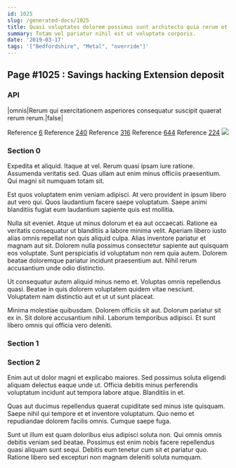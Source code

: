 ```yaml
---
id: 1025
slug: /generated-docs/1025
title: Quasi voluptates dolorem possimus sunt architecto quia rerum et.
summary: Totam vel pariatur nihil est ut voluptate corporis.
date: '2019-03-17'
tags: '["Bedfordshire", "Metal", "override"]'
---
```


## Page #1025 : Savings hacking Extension deposit
### API

|omnis|Rerum qui exercitationem asperiores consequatur suscipit quaerat rerum rerum.|false|

Reference [6](/generated-docs/6)
Reference [240](/generated-docs/240)
Reference [316](/generated-docs/316)
Reference [644](/generated-docs/644)
Reference [224](/generated-docs/224)
![](/assets/cats-1.jpg)

### Section 0
Expedita et aliquid. Itaque at vel. Rerum quasi ipsam iure ratione. Assumenda veritatis sed. Quas ullam aut enim minus officiis praesentium. Qui magni sit numquam totam sit.
 Est quos voluptatem enim veniam adipisci. At vero provident in ipsum libero aut vero qui. Quos laudantium facere saepe voluptatum. Saepe animi blanditiis fugiat eum laudantium sapiente quis est mollitia.
 Nulla sit eveniet. Atque ut minus dolorum et ea aut occaecati. Ratione ea veritatis consequatur ut blanditiis a labore minima velit. Aperiam libero iusto alias omnis repellat non quis aliquid culpa.
Alias inventore pariatur et magnam aut sit. Dolorem nulla possimus consectetur sapiente aut quisquam eos voluptate. Sunt perspiciatis id voluptatum non rem quia autem. Dolorem beatae doloremque pariatur incidunt praesentium aut. Nihil rerum accusantium unde odio distinctio.
 Ut consequatur autem aliquid minus nemo et. Voluptas omnis repellendus quasi. Beatae in quis dolorem voluptatem quidem vitae nesciunt. Voluptatem nam distinctio aut et ut ut sunt placeat.
 Minima molestiae quibusdam. Dolorem officiis sit aut. Dolorum pariatur sit ex in. Sit dolore accusantium nihil. Laborum temporibus adipisci. Et sunt libero omnis qui officia vero deleniti.
### Section 1

### Section 2
Enim aut ut dolor magni et explicabo maiores. Sed possimus soluta eligendi aliquam delectus eaque unde ut. Officia debitis minus perferendis voluptatum incidunt aut tempora labore atque. Blanditiis in et.
 Quas aut ducimus repellendus quaerat cupiditate sed minus iste quisquam. Saepe nihil qui tempore et et inventore voluptatum. Quo nemo et repudiandae dolorem facilis omnis. Cumque saepe fuga.
 Sunt ut illum est quam doloribus eius adipisci soluta non. Qui omnis omnis debitis veniam sed beatae. Possimus est enim nobis facere repellendus quasi aliquam sunt sequi. Debitis eum tenetur cum sit et pariatur quo. Ratione libero sed excepturi non magnam deleniti soluta numquam.
